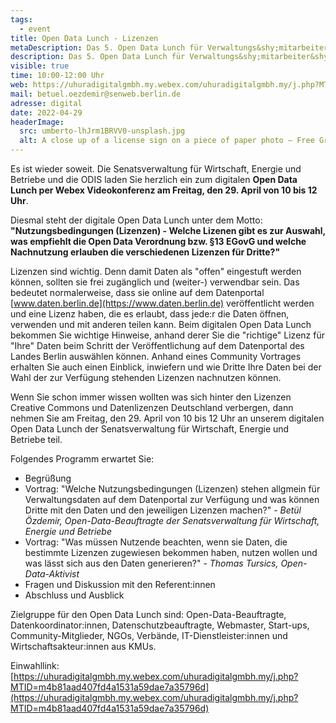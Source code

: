 ```yaml
---
tags:
  - event
title: Open Data Lunch - Lizenzen
metaDescription: Das 5. Open Data Lunch für Verwaltungs&shy;mitarbeiter&shy;:innen
description: Das 5. Open Data Lunch für Verwaltungs&shy;mitarbeiter&shy;:innen
visible: true
time: 10:00-12:00 Uhr
web: https://uhuradigitalgmbh.my.webex.com/uhuradigitalgmbh.my/j.php?MTID=m4b81aad407fd4a1531a59dae7a35796d
mail: betuel.oezdemir@senweb.berlin.de
adresse: digital
date: 2022-04-29
headerImage:
  src: umberto-lhJrm1BRVV0-unsplash.jpg
  alt: A close up of a license sign on a piece of paper photo – Free Grey Image on Unsplash
---
```


Es ist wieder soweit. Die Senatsverwaltung für Wirtschaft, Energie und Betriebe und die ODIS laden Sie herzlich ein zum digitalen **Open Data Lunch per Webex Videokonferenz am Freitag, den 29. April von 10 bis 12 Uhr**.

Diesmal steht der digitale Open Data Lunch unter dem Motto:<br/> **"Nutzungsbedingungen (Lizenzen) - Welche Lizenen gibt es zur Auswahl, was empfiehlt die Open Data Verordnung bzw. §13 EGovG und welche Nachnutzung erlauben die verschiedenen Lizenzen für Dritte?"**

Lizenzen sind wichtig. Denn damit Daten als "offen" eingestuft werden können, sollten sie frei zugänglich und (weiter-) verwendbar sein. Das bedeutet normalerweise, dass sie online auf dem Datenportal [www.daten.berlin.de](https://www.daten.berlin.de) veröffentlicht werden und eine Lizenz haben, die es erlaubt, dass jede:r die Daten öffnen, verwenden und mit anderen teilen kann. Beim digitalen Open Data Lunch bekommen Sie wichtige Hinweise, anhand derer Sie die "richtige" Lizenz für "Ihre" Daten beim Schritt der Veröffentlichung auf dem Datenportal des Landes Berlin auswählen können. Anhand eines Community Vortrages erhalten Sie auch einen Einblick, inwiefern und wie Dritte Ihre Daten bei der Wahl der zur Verfügung stehenden Lizenzen nachnutzen können.

Wenn Sie schon immer wissen wollten was sich hinter den Lizenzen Creative Commons und Datenlizenzen Deutschland verbergen, dann nehmen Sie am Freitag, den 29. April von 10 bis 12 Uhr an unserem digitalen Open Data Lunch der Senatsverwaltung für Wirtschaft, Energie und Betriebe teil.

Folgendes Programm erwartet Sie:

- Begrüßung
- Vortrag: "Welche Nutzungsbedingungen (Lizenzen) stehen allgmein für Verwaltungsdaten auf dem Datenportal zur Verfügung und was können Dritte mit den Daten und den jeweiligen Lizenzen machen?" - _Betül Özdemir, Open-Data-Beauftragte der Senatsverwaltung für Wirtschaft, Energie und Betriebe_
- Vortrag: "Was müssen Nutzende beachten, wenn sie Daten, die bestimmte Lizenzen zugewiesen bekommen haben, nutzen wollen und was lässt sich aus den Daten generieren?" - _Thomas Tursics, Open-Data-Aktivist_
- Fragen und Diskussion mit den Referent:innen
- Abschluss und Ausblick

Zielgruppe für den Open Data Lunch sind: Open-Data-Beauftragte, Datenkoordinator:innen, Datenschutzbeauftragte, Webmaster, Start-ups, Community-Mitglieder, NGOs, Verbände, IT-Dienstleister:innen und Wirtschaftsakteur:innen aus KMUs.

Einwahllink:<br/>
[https://uhuradigitalgmbh.my.webex.com/uhuradigitalgmbh.my/j.php?MTID=m4b81aad407fd4a1531a59dae7a35796d](https://uhuradigitalgmbh.my.webex.com/uhuradigitalgmbh.my/j.php?MTID=m4b81aad407fd4a1531a59dae7a35796d)
